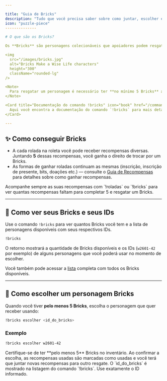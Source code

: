 ```yaml
---

title: "Guia de Bricks"
description: "Tudo que você precisa saber sobre como juntar, escolher e trocar personagens Bricks"
icon: "puzzle-piece"
--------------

# O que são os Bricks?

Os **Bricks** são personagens colecionáveis que apoiadores podem resgatar juntando recompensas da roleta. Esse guia explica como conseguir Bricks e como resgatar um personagem com o comando `!bricks escolher`.

<img 
  src="/images/bricks.jpg" 
  alt="Bricks Make a Wise Life characters"
  height="300"
  className="rounded-lg"
/>

<Note>
  Para resgatar um personagem é necessário ter **no mínimo 5 Bricks** acumulados. Ao resgatar, as 5 recompensas são marcadas como usadas.
</Note>

<Card title="Documentação do comando !bricks" icon="book" href="/commands/bricks" cta="Ler documentação">
  Aqui você encontra a documentação do comando `!bricks` para mais detalhes.
</Card>

---
```


## ✨ Como conseguir Bricks

* A cada rolada na roleta você pode receber recompensas diversas. Juntando **5** dessas recompensas, você ganha o direito de trocar por um Bricks.
* As formas de ganhar roladas continuam as mesmas (inscrição, inscrição de presente, bits, doações etc.) — consulte o [Guia de Recompensas](/parkejunior/rewards-guide) para detalhes sobre como ganhar recompensas.

<Tip>
  Acompanhe sempre as suas recompensas com `!roladas` ou `!bricks` para ver quantas recompensas faltam para completar 5 e resgatar um Bricks.
</Tip>

---

## 🔎 Como ver seus Bricks e seus IDs

Use o comando `!bricks` para ver quantos Bricks você tem e a lista de personagens disponíveis com seus respectivos IDs.

```bash
!bricks
```

O retorno mostrará a quantidade de Bricks disponíveis e os IDs (`w2601-42` por exemplo) de alguns personagens que você poderá usar no momento de escolher.

Você também pode acessar a [lista](https://bit.ly/parkebricks) completa com todos os Bricks disponíveis. 

---

## 🎯 Como escolher um personagem Bricks

Quando você tiver **pelo menos 5 Bricks**, escolha o personagem que quer receber usando:

```bash
!bricks escolher <id_do_bricks>
```

### Exemplo

```bash
!bricks escolher w2601-42
```

<Warning>
  Certifique-se de ter **pelo menos 5** Bricks no inventário. Ao confirmar a escolha, as recompensas usadas são marcadas como usadas e você terá que juntar novas recompensas para outro resgate.
</Warning>

<Note>
  O `id_do_bricks` é mostrado na listagem do comando `!bricks`. Use exatamente o ID informado.
</Note>
